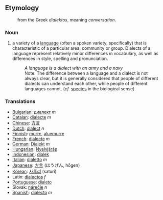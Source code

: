 ==Etymology==
:from the Greek ''dialektos'', meaning ''conversation''.

===Noun===
#a variety of a [[language]] (often a spoken variety, specifically) that is characteristic of a particular area, community or group. Dialects of a language represent relatively minor differences in vocabulary, as well as differences in style, spelling and pronunciation.
#: '' A language is a dialect with an army and a navy''
#:Note: The difference between a language and a dialect is not always clear, but it is generally considered that people of different dialects can understand each other, while people of different languages cannot. (''cf.'' [[species]] in the biological sense)

===Translations===
*[[Bulgarian]]: [[диалект]] ''m''
*[[Catalan]]: [[dialecte]] ''m''
*[[Chinese]]: [[方言]]
*[[Dutch]]: [[dialect]] ''n''
*[[Finnish]]: [[murre]], [[aluemurre]]
*[[French]]: [[dialecte]] ''m''
*[[German]]: [[Dialekt]] ''m''
*[[Hungarian]]: [[Nyelvjárás]]
*[[Indonesian]]: [[dialek]]
*[[Italian]]: [[dialetto]] ''m''
*[[Japanese]]: [[方言]] (ほうげん, hōgen)
*[[Korean]]: [[사투리]] (saturi)
*Latin: [[dialectos]] ''f''
*[[Portuguese]]: [[dialeto]]
*Slovak: [[nárečie]] ''n''
*[[Spanish]]: [[dialecto]] ''m''